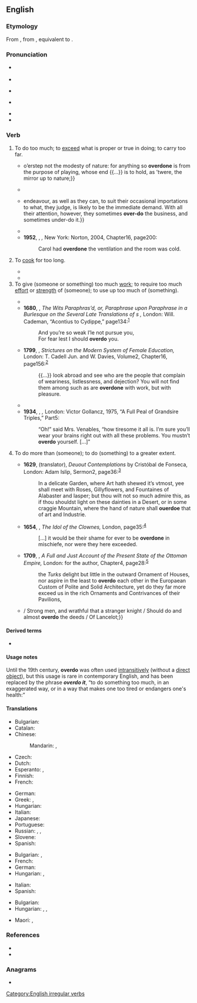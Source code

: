 ==English==

===Etymology===
From {{inh|en|enm|overdon}}, from {{inh|en|ang|oferdōn}}, equivalent to {{af|en|over-|do|pos=verb}}.

===Pronunciation===
* {{a|RP}} {{IPA|en|/ˌəʊvəˈduː/}}
* {{audio|en|LL-Q1860 (eng)-Vealhurl-overdo.wav|Audio (Southern England)}}
* {{a|GA}} {{IPA|en|/ˌoʊvɚˈdu/}}
* {{homophones|en|overdue}} {{qualifier|US, some dialects}}
* {{rhymes|en|uː}}
* {{hyphenation|en|over|do}}

===Verb===
{{en-verb|overdoes|overdoing|overdid|overdone}}

# To do too much; to [[exceed]] what is proper or true in doing; to carry too far.
#: {{syn|en|exaggerate}}
#: {{ux|en|I '''overdid''' the sweets during the holidays and put on some weight.}}
#* {{RQ:Shakespeare Hamlet|act=III|scene=ii|text={{...}} o’erstep not the modesty of nature: for anything so '''overdone''' is from the purpose of playing, whose end {{...}} is to hold, as ’twere, the mirror up to nature;}}
#* {{RQ:Massinger Bashful Lover|act=I|scene=i|page=351|passage=[B]elieve me, / That servant '''overdoes''', that’s too officious; / And in presuming to direct your master, / You argue him of weakness, and your self / Of arrogance and impertinence.}}
#* {{RQ:Adam Smith Wealth of Nations|1|5|54|text=The merchant importers {{...}} endeavour, as well as they can, to suit their occasional importations to what, they judge, is likely to be the immediate demand. With all their attention, however, they sometimes '''over-do''' the business, and sometimes under-do it.}}
#* {{RQ:Alcott Little Women|1|16|page=247|text=Jo helps me with the sewing, and insists on doing all sorts of hard jobs. I should be afraid she might '''overdo''', if I didn’t know her ‘moral fit’ wouldn’t last long.}}
#* '''1952''', {{w|Patricia Highsmith}}, ''{{w|The Price of Salt}},'' New York: Norton, 2004, Chapter{{nbsp}}16, page{{nbsp}}200:
#*: Carol had '''overdone''' the ventilation and the room was cold.
# To [[cook]] for too long.
#: {{syn|en|overcook}}
#: {{ant|en|underdo|undercook}}
#: {{ux|en|to '''overdo''' the meat}}
#* {{RQ:Goldsmith Essays|chapter=Essay=V|page=43||text=[He] talked of a feast where he had been the day before, but that the venison was '''over-done'''.}}
#* {{RQ:Melville Moby-Dick|64|page=332|text=Well, for the future, when you cook another whale-steak for my private table here, the capstan, I’ll tell you what to do so as not to spoil it by '''overdoing'''. Hold the steak in one hand, and show a live coal to it with the other; that done, dish it; d’ye hear?}}
# To give (someone or something) too much [[work]]; to require too much [[effort]] or [[strength]] of (someone); to use up too much of (something).
#: {{syn|en|overtask|overtax|fatigue|exhaust|wear out}}
#: {{ux|en|to '''overdo''' one’s strength}}
#* {{RQ:Quarles Feast for Wormes|section=2|sig=D2|page=29|passage=Good God! hovv poore a thing is vvretched man? / So fraile, that let him ſtriue the beſt he can, / VVith euery little blaſt hee’s '''ouerdon'''.}}
#* '''1680''', {{w|Matthew Stevenson}}, ''The Wits Paraphras’d, or, Paraphrase upon Paraphrase in a Burlesque on the Several Late Translations of {{w|Ovid}}s {{w|Heroides|Epistles}},'' London: Will. Cademan, “Acontius to Cydippe,” page{{nbsp}}134:<sup>[http://name.umdl.umich.edu/A61492.0001.001]</sup>
#*: And you’re so weak I’le not pursue you,
#*: For fear lest I should '''overdo''' you.
#* '''1799''', {{w|Hannah More}}, ''Strictures on the Modern System of Female Education,'' London: T. Cadell Jun. and W. Davies, Volume{{nbsp}}2, Chapter{{nbsp}}16, page{{nbsp}}156:<sup>[http://name.umdl.umich.edu/004902140.0001.002]</sup>
#*: {{...}} look abroad and see who are the people that complain of weariness, listlessness, and dejection? You will not find them among such as are '''overdone''' with work, but with pleasure.
#* {{RQ:Grey Riders of the Purple Sage|18|page=268|url=https://archive.org/details/riderspurplesag01brotgoog/page/n290|text=“Bern, you’re weak—trembling—you talk wildly,” cried Bess. “You’ve '''overdone''' your strength. [...]”}}
#* '''1934''', {{w|Dorothy L. Sayers}}, ''{{w|The Nine Tailors}},'' London: Victor Gollancz, 1975, “A Full Peal of Grandsire Triples,” Part{{nbsp}}5:
#*: “Oh!” said Mrs. Venables, “how tiresome it all is. I’m sure you’ll wear your brains right out with all these problems. You mustn’t '''overdo''' yourself. [...]”
# {{lb|en|obsolete}} To do more than (someone); to do (something) to a greater extent.
#: {{syn|en|excel|outdo|surpass}}
#* '''1629''', {{w|James Mabbe}} (translator), ''Deuout Contemplations'' by Cristóbal de Fonseca, London: Adam Islip, Sermon{{nbsp}}2, page{{nbsp}}36:<sup>[http://name.umdl.umich.edu/A01020.0001.001]</sup>
#*: In a delicate Garden, where Art hath shewed it’s vtmost, yee shall meet with Roses, Gillyflowers, and Fountaines of Alabaster and Iasper; but thou wilt not so much admire this, as if thou shouldst light on these dainties in a Desert, or in some craggie Mountain, where the hand of nature shall '''ouerdoe''' that of art and Industrie.
#* '''1654''', {{w|John Cleveland}}, ''The Idol of the Clownes,'' London, page{{nbsp}}35:<sup>[http://name.umdl.umich.edu/A33434.0001.001]</sup>
#*: [...] it would be their shame for ever to be '''overdone''' in mischiefe, nor were they here exceeded.
#* '''1709''', {{w|Aaron Hill}}, ''A Full and Just Account of the Present State of the Ottoman Empire,'' London: for the author, Chapter{{nbsp}}4, page{{nbsp}}28:<sup>[http://name.umdl.umich.edu/004869666.0001.000]</sup>
#*: the ''Turks'' delight but little in the outward Ornament of Houses, nor aspire in the least to '''overdo''' each other in the Europaean Custom of Polite and Solid Architecture, yet do they far more exceed us in the rich Ornaments and Contrivances of their Pavilions,
#* {{RQ:Tennyson Idylls|edition=1859|poem=Elaine|page=171|text=But in the field were Lancelot’s kith and kin, {{...}} / Strong men, and wrathful that a stranger knight / Should do and almost '''overdo''' the deeds / Of Lancelot;}}

====Derived terms====
* {{l|en|overdoer}}

====Usage notes====
Until the 19th century, '''overdo''' was often used [[intransitive]]ly (without a [[direct object]]), but this usage is rare in contemporary English, and has been replaced by the phrase '''''overdo it''''', “to do something too much, in an exaggerated way, or in a way that makes one too tired or endangers one's health:”
: {{ux|en|I think you’ve '''overdone it''' on the food for this evening—there’s enough here to feed an army!}}
: {{ux|en|I wanted to have all the weeding done today, but I '''overdid it''' and now I’m too tired to go out.}}

====Translations====
{{trans-top|to do too much of something}}
* Bulgarian: {{t+|bg|прекалявам}}
* Catalan: {{t+|ca|exagerar}}
* Chinese:
*: Mandarin: {{t|cmn|[[做]][[得]][[過分]]}}, {{t|cmn|[[做]][[得]][[过分]]|tr=zuò de guòfèn}}
* Czech: {{t+|cs|přehnat}}
* Dutch: {{t+|nl|overdrijven}}
* Esperanto: {{t|eo|trofari}}, {{t+|eo|troigi}}
* Finnish: {{t+|fi|liioitella}}
* French: {{t|fr|en faire trop}}
{{trans-mid}}
* German: {{t+|de|übertreiben}}
* Greek: {{t+|el|παρακάνω}}, {{t+|el|παραξηλώνω}}
* Hungarian: {{t+|hu|túlzásba visz}}
* Italian: {{t+|it|esagerare}}
* Japanese: {{t|ja|やり過ぎる|tr=yarisugiru}}
* Portuguese: {{t+|pt|exagerar}}
* Russian: {{t+|ru|перестараться}}, {{t+|ru|переусердствовать}}, {{qualifier|informal}} {{t+|ru|переборщить}}
* Slovene: {{t|sl|pretiravati}}
* Spanish: {{t+|es|pasarse}}
{{trans-bottom}}

{{trans-top|to cook too much}}
* Bulgarian: {{t|bg|препичам}}, {{t|bg|преварявам}}
* French: {{t|fr|[[trop]] [[cuire]]}}
* German: {{t|de|[[zu]] [[lange]] [[kochen]]}}
* Hungarian: {{t|hu|túlfőz}}, {{t|hu|túlsüt}}
{{trans-mid}}
* Italian: {{t|it|[[cuocere]] [[troppo]]}}
* Spanish: {{t|es|[[cocer]] [[demasiado]]}}
{{trans-bottom}}

{{trans-top|to fatigue, to exhaust}}
* Bulgarian: {{t+|bg|преуморявам}}
* Hungarian: {{t+|hu|túlhajszol}}, {{t+|hu|agyonhajszol}}, {{t+|hu|kimerít}}
{{trans-mid}}
* Maori: {{t|mi|whakawhēnanau}}, {{t|mi|whakakoio}}
{{trans-bottom}}

===References===
* {{R:Century 1911}}
* {{R:Webster 1913}}

===Anagrams===
* {{anagrams|en|a=deoorv|do over|do-over|doover}}

[[Category:English irregular verbs]]